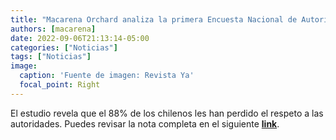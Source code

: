 ```yaml
---
title: "Macarena Orchard analiza la primera Encuesta Nacional de Autoridad y dice: Chile tiene una crisis en el ejercicio de la autoridad"
authors: [macarena]
date: 2022-09-06T21:13:14-05:00
categories: ["Noticias"]
tags: ["Noticias"]
image:
  caption: 'Fuente de imagen: Revista Ya'
  focal_point: Right
---
```


El estudio revela que el 88% de los chilenos les han perdido el respeto a las autoridades. Puedes revisar la nota completa en el siguiente **[link](https://t.co/u3tcq25Hcs)**.
